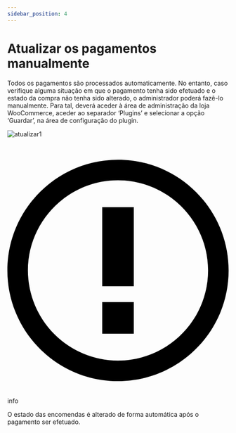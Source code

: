 ```yaml
---
sidebar_position: 4
---
```


# Atualizar os pagamentos manualmente

Todos os pagamentos são processados automaticamente. No entanto, caso verifique alguma situação em que o pagamento tenha sido efetuado e o estado da compra não tenha sido alterado, o administrador poderá fazê-lo manualmente. Para tal, deverá aceder à área de administração da loja WooCommerce, aceder ao separador ‘Plugins’ e selecionar a opção ‘Guardar’, na área de configuração do plugin.

![atualizar1](../../../../../_media/woocomerce-21.png)

<div class="theme-admonition theme-admonition-info admonition_node_modules-@docusaurus-theme-classic-lib-theme-Admonition-Layout-styles-module alert alert--info">
    <div class="admonitionHeading_node_modules-@docusaurus-theme-classic-lib-theme-Admonition-Layout-styles-module"><span class="admonitionIcon_node_modules-@docusaurus-theme-classic-lib-theme-Admonition-Layout-styles-module"><svg viewBox="0 0 14 16"><path fill-rule="evenodd" d="M7 2.3c3.14 0 5.7 2.56 5.7 5.7s-2.56 5.7-5.7 5.7A5.71 5.71 0 0 1 1.3 8c0-3.14 2.56-5.7 5.7-5.7zM7 1C3.14 1 0 4.14 0 8s3.14 7 7 7 7-3.14 7-7-3.14-7-7-7zm1 3H6v5h2V4zm0 6H6v2h2v-2z"></path></svg></span>info</div>
    <div class="admonitionContent_node_modules-@docusaurus-theme-classic-lib-theme-Admonition-Layout-styles-module">
        <p>O estado das encomendas é alterado de forma automática após o pagamento ser efetuado.</p>
    </div>
</div>
